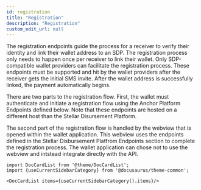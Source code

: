 ```yaml
---
id: registration
title: "Registration"
description: "Registration"
custom_edit_url: null
---
```




The registration endpoints guide the process for a receiver to verify their identity and link their wallet address to an SDP. The registration process only needs to happen once per receiver to link their wallet. Only SDP-compatible wallet providers can facilitate the registration process. These endpoints must be supported and hit by the wallet providers after the receiver gets the initial SMS invite. After the wallet address is successfully linked, the payment automatically begins.

There are two parts to the registration flow. First, the wallet must authenticate and initiate a registration flow using the Anchor Platform Endpoints defined below. Note that these endpoints are hosted on a different host than the Stellar Disursement Platform.

The second part of the registration flow is handled by the webview that is opened within the wallet application. This webview uses the endpoints defined in the Stellar Disbursement Platfrom Endpoints section to complete the registration process. The wallet application can chose not to use the webview and intstead integrate directly with the API.




```mdx-code-block
import DocCardList from '@theme/DocCardList';
import {useCurrentSidebarCategory} from '@docusaurus/theme-common';

<DocCardList items={useCurrentSidebarCategory().items}/>
```
      